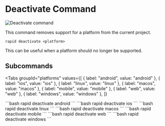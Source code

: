 # Deactivate Command

<Image src="assets/vhs/deactivate.gif" alt="Deactivate command" />

This command removes support for a platform from the current project.

```
rapid deactivate <platform>
```

This can be useful when a platform should no longer be supported.

## Subcommands

<Tabs
  groupId="platforms"
  values={[
    { label: "android", value: "android" },
    { label: "ios", value: "ios" },
    { label: "linux", value: "linux" },
    { label: "macos", value: "macos" },
    { label: "mobile", value: "mobile" },
    { label: "web", value: "web" },
    { label: "windows", value: "windows" },
  ]}
>
<TabItem value="android">
```bash
rapid deactivate android 
```
</TabItem>
<TabItem value="ios">
```bash
rapid deactivate ios
```
</TabItem>
<TabItem value="linux">
```bash
rapid deactivate linux
```
</TabItem>
<TabItem value="macos">
```bash
rapid deactivate macos
```
</TabItem>
<TabItem value="mobile">
```bash
rapid deactivate mobile
```
</TabItem>
<TabItem value="web">
```bash
rapid deactivate web
```
</TabItem>
<TabItem value="windows">
```bash
rapid deactivate windows
```
</TabItem>
</Tabs>
